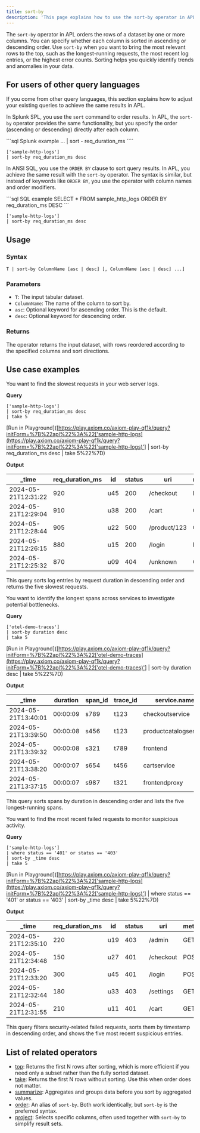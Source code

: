 ```yaml
---
title: sort-by
description: 'This page explains how to use the sort-by operator in APL.'
---
```


The `sort-by` operator in APL orders the rows of a dataset by one or more columns. You can specify whether each column is sorted in ascending or descending order. Use `sort-by` when you want to bring the most relevant rows to the top, such as the longest-running requests, the most recent log entries, or the highest error counts. Sorting helps you quickly identify trends and anomalies in your data.

## For users of other query languages

If you come from other query languages, this section explains how to adjust your existing queries to achieve the same results in APL.

<AccordionGroup>
<Accordion title="Splunk SPL users">

In Splunk SPL, you use the `sort` command to order results. In APL, the `sort-by` operator provides the same functionality, but you specify the order (ascending or descending) directly after each column.

<CodeGroup>
```sql Splunk example
... | sort - req_duration_ms
````

```kusto APL equivalent
['sample-http-logs']
| sort-by req_duration_ms desc
```

</CodeGroup>

</Accordion>
<Accordion title="ANSI SQL users">

In ANSI SQL, you use the `ORDER BY` clause to sort query results. In APL, you achieve the same result with the `sort-by` operator. The syntax is similar, but instead of keywords like `ORDER BY`, you use the operator with column names and order modifiers.

<CodeGroup>
```sql SQL example
SELECT *
FROM sample_http_logs
ORDER BY req_duration_ms DESC
```

```kusto APL equivalent
['sample-http-logs']
| sort-by req_duration_ms desc
```

</CodeGroup>

</Accordion>
</AccordionGroup>

## Usage

### Syntax

```kusto
T | sort-by ColumnName [asc | desc] [, ColumnName [asc | desc] ...]
```

### Parameters

- `T`: The input tabular dataset.
- `ColumnName`: The name of the column to sort by.
- `asc`: Optional keyword for ascending order. This is the default.
- `desc`: Optional keyword for descending order.

### Returns

The operator returns the input dataset, with rows reordered according to the specified columns and sort directions.

## Use case examples

<Tabs>
<Tab title="Log analysis">

You want to find the slowest requests in your web server logs.

**Query**

```kusto
['sample-http-logs']
| sort-by req_duration_ms desc
| take 5
```

[Run in Playground]([https://play.axiom.co/axiom-play-qf1k/query?initForm=%7B%22apl%22%3A%22['sample-http-logs](https://play.axiom.co/axiom-play-qf1k/query?initForm=%7B%22apl%22%3A%22['sample-http-logs)'] | sort-by req_duration_ms desc | take 5%22%7D)

**Output**

| _time              | req_duration_ms | id  | status | uri          | method | geo.city | geo.country |
| ------------------- | ----------------- | --- | ------ | ------------ | ------ | -------- | ----------- |
| 2024-05-21T12:31:22 | 920               | u45 | 200    | /checkout    | POST   | Berlin   | DE          |
| 2024-05-21T12:29:04 | 910               | u38 | 200    | /cart        | GET    | Paris    | FR          |
| 2024-05-21T12:28:44 | 905               | u22 | 500    | /product/123 | GET    | London   | GB          |
| 2024-05-21T12:26:15 | 880               | u15 | 200    | /login       | POST   | Madrid   | ES          |
| 2024-05-21T12:25:32 | 870               | u09 | 404    | /unknown     | GET    | Rome     | IT          |

This query sorts log entries by request duration in descending order and returns the five slowest requests.

</Tab>
<Tab title="OpenTelemetry traces">

You want to identify the longest spans across services to investigate potential bottlenecks.

**Query**

```kusto
['otel-demo-traces']
| sort-by duration desc
| take 5
```

[Run in Playground]([https://play.axiom.co/axiom-play-qf1k/query?initForm=%7B%22apl%22%3A%22['otel-demo-traces](https://play.axiom.co/axiom-play-qf1k/query?initForm=%7B%22apl%22%3A%22['otel-demo-traces)'] | sort-by duration desc | take 5%22%7D)

**Output**

| _time              | duration | span_id | trace_id | service.name          | kind     | status_code |
| ------------------- | -------- | -------- | --------- | --------------------- | -------- | ------------ |
| 2024-05-21T13:40:01 | 00:00:09 | s789     | t123      | checkoutservice       | server   | 200          |
| 2024-05-21T13:39:50 | 00:00:08 | s456     | t123      | productcatalogservice | client   | 200          |
| 2024-05-21T13:39:32 | 00:00:08 | s321     | t789      | frontend              | server   | 500          |
| 2024-05-21T13:38:20 | 00:00:07 | s654     | t456      | cartservice           | server   | 200          |
| 2024-05-21T13:37:15 | 00:00:07 | s987     | t321      | frontendproxy         | internal | 200          |

This query sorts spans by duration in descending order and lists the five longest-running spans.

</Tab>
<Tab title="Security logs">

You want to find the most recent failed requests to monitor suspicious activity.

**Query**

```kusto
['sample-http-logs']
| where status == '401' or status == '403'
| sort-by _time desc
| take 5
```

[Run in Playground]([https://play.axiom.co/axiom-play-qf1k/query?initForm=%7B%22apl%22%3A%22['sample-http-logs](https://play.axiom.co/axiom-play-qf1k/query?initForm=%7B%22apl%22%3A%22['sample-http-logs)'] | where status == '401' or status == '403' | sort-by _time desc | take 5%22%7D)

**Output**

| _time              | req_duration_ms | id  | status | uri       | method | geo.city | geo.country |
| ------------------- | ----------------- | --- | ------ | --------- | ------ | -------- | ----------- |
| 2024-05-21T12:35:10 | 220               | u19 | 403    | /admin    | GET    | Berlin   | DE          |
| 2024-05-21T12:34:48 | 150               | u27 | 401    | /checkout | POST   | Paris    | FR          |
| 2024-05-21T12:33:20 | 300               | u45 | 401    | /login    | POST   | Rome     | IT          |
| 2024-05-21T12:32:44 | 180               | u33 | 403    | /settings | GET    | Madrid   | ES          |
| 2024-05-21T12:31:55 | 210               | u11 | 401    | /cart     | GET    | London   | GB          |

This query filters security-related failed requests, sorts them by timestamp in descending order, and shows the five most recent suspicious entries.

</Tab>
</Tabs>

## List of related operators

- [top](/apl/tabular-operators/top-operator): Returns the first N rows after sorting, which is more efficient if you need only a subset rather than the fully sorted dataset.
- [take](/apl/tabular-operators/take-operator): Returns the first N rows without sorting. Use this when order does not matter.
- [summarize](/apl/tabular-operators/summarize-operator): Aggregates and groups data before you sort by aggregated values.
- [order](/apl/tabular-operators/order-operator): An alias of `sort-by`. Both work identically, but `sort-by` is the preferred syntax.
- [project](/apl/tabular-operators/project-operator): Selects specific columns, often used together with `sort-by` to simplify result sets.
